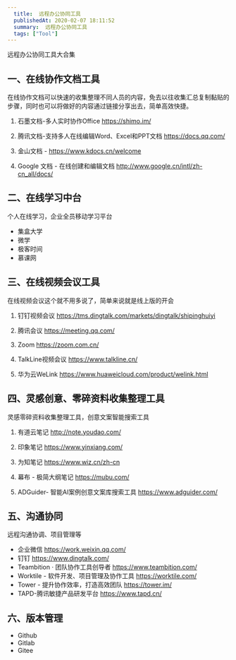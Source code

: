 ```yaml
---
  title:  远程办公协同工具
  publishedAt: 2020-02-07 18:11:52
  summary:  远程办公协同工具
  tags: ["Tool"]
---
```


远程办公协同工具大合集
 
 
## 一、在线协作文档工具
 
在线协作文档可以快速的收集整理不同人员的内容，免去以往收集汇总复制黏贴的步骤，同时也可以将做好的内容通过链接分享出去，简单高效快捷。
 
1. 石墨文档-多人实时协作Office https://shimo.im/
 
2. 腾讯文档-支持多人在线编辑Word、Excel和PPT文档 https://docs.qq.com/
 
3. 金山文档 - https://www.kdocs.cn/welcome
 
4. Google 文档 - 在线创建和编辑文档 http://www.google.cn/intl/zh-cn_all/docs/
 
 
## 二、在线学习中台
 
个人在线学习，企业全员移动学习平台
 
- 集盒大学
- 微学
- 极客时间
- 慕课网
 
## 三、在线视频会议工具
 
在线视频会议这个就不用多说了，简单来说就是线上版的开会
 
1. 钉钉视频会议  https://tms.dingtalk.com/markets/dingtalk/shipinghuiyi
 
2. 腾讯会议 https://meeting.qq.com/
 
3. Zoom https://zoom.com.cn/
 
4. TalkLine视频会议 https://www.talkline.cn/
 
5. 华为云WeLink https://www.huaweicloud.com/product/welink.html
 
 
## 四、灵感创意、零碎资料收集整理工具
 
灵感零碎资料收集整理工具，创意文案智能搜索工具
 
1. 有道云笔记 http://note.youdao.com/
 
2. 印象笔记 https://www.yinxiang.com/
 
3. 为知笔记 https://www.wiz.cn/zh-cn
 
4. 幕布 - 极简大纲笔记 https://mubu.com/
 
5. ADGuider- 智能AI案例创意文案库搜索工具 https://www.adguider.com/
 
 
## 五、沟通协同
 
远程沟通协调、项目管理等

- 企业微信 https://work.weixin.qq.com/
- 钉钉 https://www.dingtalk.com/
- Teambition · 团队协作工具创导者 https://www.teambition.com/ 
- Worktile - 软件开发、项目管理及协作工具 https://worktile.com/
- Tower - 提升协作效率，打造高效团队 https://tower.im/
- TAPD-腾讯敏捷产品研发平台 https://www.tapd.cn/

## 六、版本管理

- Github
- Gitlab
- Gitee

